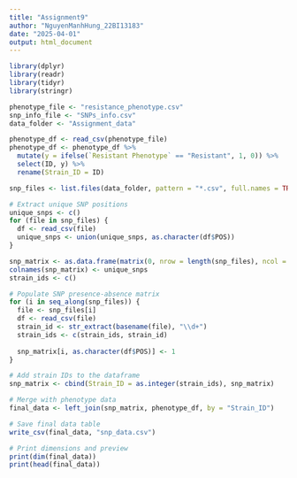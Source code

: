 ---
title: "Assignment9"
author: "NguyenManhHung_22BI13183"
date: "2025-04-01"
output: html_document
---

```{r}
library(dplyr)
library(readr)
library(tidyr)
library(stringr)
```
```{r}
phenotype_file <- "resistance_phenotype.csv"
snp_info_file <- "SNPs_info.csv"
data_folder <- "Assignment_data"
```

```{r}
phenotype_df <- read_csv(phenotype_file)
phenotype_df <- phenotype_df %>% 
  mutate(y = ifelse(`Resistant Phenotype` == "Resistant", 1, 0)) %>%
  select(ID, y) %>%
  rename(Strain_ID = ID)
```
```{r}
snp_files <- list.files(data_folder, pattern = "*.csv", full.names = TRUE)
```

```{r}
# Extract unique SNP positions
unique_snps <- c()
for (file in snp_files) {
  df <- read_csv(file)
  unique_snps <- union(unique_snps, as.character(df$POS))
}
```
```{r}
snp_matrix <- as.data.frame(matrix(0, nrow = length(snp_files), ncol = length(unique_snps)))
colnames(snp_matrix) <- unique_snps
strain_ids <- c()
```


```{r}
# Populate SNP presence-absence matrix
for (i in seq_along(snp_files)) {
  file <- snp_files[i]
  df <- read_csv(file)
  strain_id <- str_extract(basename(file), "\\d+")
  strain_ids <- c(strain_ids, strain_id)
  
  snp_matrix[i, as.character(df$POS)] <- 1
}

# Add strain IDs to the dataframe
snp_matrix <- cbind(Strain_ID = as.integer(strain_ids), snp_matrix)

# Merge with phenotype data
final_data <- left_join(snp_matrix, phenotype_df, by = "Strain_ID")

# Save final data table
write_csv(final_data, "snp_data.csv")

# Print dimensions and preview
print(dim(final_data))
print(head(final_data))
```







